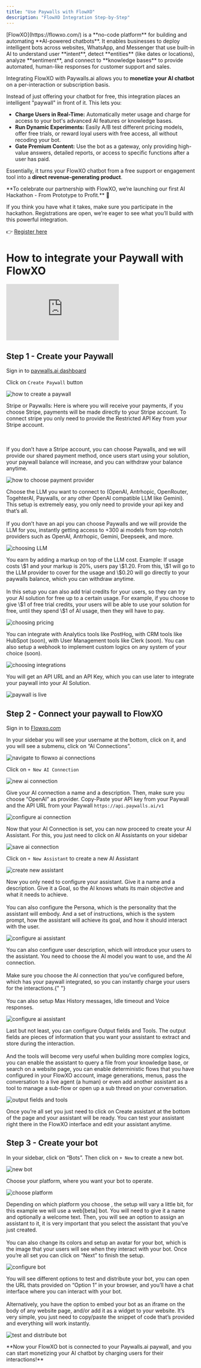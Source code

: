 ```yaml
---
title: "Use Paywalls with FlowXO"
description: "FlowXO Integration Step-by-Step"
---
```


<Info>
  [FlowXO](https://flowxo.com/) is a **no-code platform** for building and
  automating **AI-powered chatbots**. It enables businesses to deploy
  intelligent bots across websites, WhatsApp, and Messenger that use built-in AI
  to understand user **intent**, detect **entities** (like dates or locations),
  analyze **sentiment**, and connect to **knowledge bases** to provide
  automated, human-like responses for customer support and sales.
</Info>

Integrating FlowXO with Paywalls.ai allows you to **monetize your AI chatbot** on a per-interaction or subscription basis.

Instead of just offering your chatbot for free, this integration places an intelligent "paywall" in front of it. This lets you:

- **Charge Users in Real-Time:** Automatically meter usage and charge for access to your bot's advanced AI features or knowledge bases.
- **Run Dynamic Experiments:** Easily A/B test different pricing models, offer free trials, or reward loyal users with free access, all without recoding your bot.
- **Gate Premium Content:** Use the bot as a gateway, only providing high-value answers, detailed reports, or access to specific functions after a user has paid.

Essentially, it turns your FlowXO chatbot from a free support or engagement tool into a **direct revenue-generating product**.

<Tip>
**To celebrate our partnership with FlowXO, we’re launching our first AI Hackathon - From Prototype to Profit.** 🚀

If you think you have what it takes, make sure you participate in the hackathon. Registrations are open, we’re eager to see what you’ll build with this powerful integration.

👉 [Register here](https://eventornado.com/event/paywalls-hackathon1#home)

</Tip>

# How to integrate your Paywall with FlowXO

<iframe
  src="https://www.veed.io/embed/34ed6098-9b4f-423c-9e28-0672122c6b73"
  className="w-full h-96 rounded-xl"
  frameborder="0"
  title="[DEMO Paywalls AI] How to Create Paywall and integrate with FlowXO"
  webkitallowfullscreen
  mozallowfullscreen
  allowfullscreen
  allow="fullscreen"
></iframe>

## Step 1 - Create your Paywall

<Steps>

<Step title="Sign in">

Sign in to [paywalls.ai dashboard](https://dashboard.paywalls.ai)

</Step>

<Step title="Create Paywall">

<Columns cols={2}>

Click on `Create Paywall` button

![how to create a paywall](/images/use-paywalls-with-flowxo/screenshot-1.png)

</Columns>

</Step>

<Step title="Choose payment provider">

<Columns cols={2}>

<div>

Stripe or Paywalls: Here is where you will receive your payments, if you choose Stripe, payments will be made directly to your Stripe account. To connect stripe you only need to provide the Restricted API Key from your Stripe account.

<br />
<br />
If you don’t have a Stripe account, you can choose Paywalls, and we will provide
our shared payment method, once users start using your solution, your paywall
balance will increase, and you can withdraw your balance anytime.

</div>

![how to choose payment provider](/images/use-paywalls-with-flowxo/screenshot-2.png)

</Columns>

</Step>

<Step title="Choose your AI Provider">

<Columns cols={2}>

<div>
Choose the LLM you want to connect to (OpenAI, Antrhopic, OpenRouter, TogehterAI, Paywalls, or any other OpenAI compatible LLM like Gemini). This setup is extremely easy, you only need to provide your api key and that’s all.

<br />
<br />
If you don’t have an api you can choose Paywalls and we will provide the LLM for
you, instantly getting access to +300 ai models from top-notch providers such as
OpenAI, Antrhopic, Gemini, Deepseek, and more.

</div>

![choosing LLM](/images/use-paywalls-with-flowxo/screenshot-3.png)

</Columns>

</Step>

<Step title="Add your pricing">

<Columns cols={2}>

<div>
You earn by adding a markup on top of the LLM cost. Example: If usage costs \$1 and your markup is 20%, users pay \$1.20. From this, \$1 will go to the LLM provider to cover for the usage and \$0.20 will go directly to your paywalls balance, which you can withdraw anytime.

<br />
<br />
In this setup you can also add trial credits for your users, so they can try your AI solution for free up to a certain usage. For example, if you choose to give \$1 of free trial credits, your users will be able to use your solution for free, until they spend \$1 of AI usage, then they will have to pay.
</div>

![choosing pricing](/images/use-paywalls-with-flowxo/screenshot-4.png)

</Columns>

</Step>

<Step title="Add your integrations">

<Columns cols={2}>

You can integrate with Analytics tools like PostHog, with CRM tools like HubSpot (soon), with User Management tools like Clerk (soon). You can also setup a webhook to implement custom logics on any system of your choice (soon).

![choosing integrations](/images/use-paywalls-with-flowxo/screenshot-5.png)

</Columns>

</Step>

<Step title="Your paywall is live">

<Columns cols={2}>

You will get an API URL and an API Key, which you can use later to integrate your paywall into your AI Solution.

![paywall is live](/images/use-paywalls-with-flowxo/screenshot-6.png)

</Columns>

</Step>

</Steps>

## Step 2 - Connect your paywall to FlowXO

<Steps>

<Step title="Sign in">

Sign in to [Flowxo.com](http://Flowxo.com)

</Step>

<Step title="Navigate to AI Connections">

<Columns cols={2}>

In your sidebar you will see your username at the bottom, click on it, and you will see a submenu, click on “AI Connections”.

![navigate to flowxo ai connections](/images/use-paywalls-with-flowxo/screenshot-7.png)

</Columns>

</Step>

<Step title="Create your AI Connection">

<Columns cols={2}>

Click on `+ New AI Connection`

![new ai connection](/images/use-paywalls-with-flowxo/screenshot-8.png)

</Columns>

</Step>

<Step title="Configure your AI Connection">

<Columns cols={2}>

Give your AI connection a name and a description. Then, make sure you choose “OpenAI” as provider. Copy-Paste your API key from your Paywall and the API URL from your Paywall `https://api.paywalls.ai/v1`

![configure ai connection](/images/use-paywalls-with-flowxo/screenshot-9.png)

</Columns>

</Step>

<Step title="Save your AI Connection">

<Columns cols={2}>

Now that your AI Connection is set, you can now proceed to create your AI Assistant. For this, you just need to click on AI Assistants on your sidebar

![save ai connection](/images/use-paywalls-with-flowxo/screenshot-10.png)

</Columns>

</Step>

<Step title="Create your AI Assistant">

<Columns cols={2}>

Click on `+ New Assistant` to create a new AI Assistant

![create new assistant](/images/use-paywalls-with-flowxo/screenshot-11.png)

</Columns>

</Step>

<Step title="Configure your AI Assistant">

<Columns cols={2}>

<div>
Now you only need to configure your assistant. Give it a name and a description. Give it a Goal, so the AI knows whats its main objective and what it needs to achieve.

<br />
<br />
You can also configure the Persona, which is the personality that the assistant
will embody. And a set of instructions, which is the system prompt, how the
assistant will achieve its goal, and how it should interact with the user.

</div>

![configure ai assistant](/images/use-paywalls-with-flowxo/screenshot-12.png)

</Columns>

</Step>

<Step title="Configure your AI Assistant">

<Columns cols={2}>

<div>
You can also configure user description, which will introduce your users to the assistant. You need to choose the AI model you want to use, and the AI connection.

<br />
<br />
Make sure you choose the AI connection that you’ve configured before, which has
your paywall integrated, so you can instantly charge your users for the
interactions.{" "}

<br />
<br />
You can also setup Max History messages, Idle timeout and Voice responses.

</div>

![configure ai assistant](/images/use-paywalls-with-flowxo/screenshot-13.png)

</Columns>

</Step>

<Step title="Configure Output fields and Tools">

<Columns cols={2}>

<div>
Last but not least, you can configure Output fields and Tools. The output fields are pieces of information that you want your assistant to extract and store during the interaction.

<br />
<br />
And the tools will become very useful when building more complex logics, you can
enable the assistant to query a file from your knowledge base, or search on a
website page, you can enable deterministic flows that you have configured in
your FlowXO account, image generations, menus, pass the conversation to a live
agent (a human) or even add another assistant as a tool to manage a sub-flow or
open up a sub thread on your conversation.

</div>

![output fields and tools](/images/use-paywalls-with-flowxo/screenshot-14.png)

</Columns>

</Step>

<Step title="Save your AI Assistant">

Once you’re all set you just need to click on Create assistant at the bottom of the page and your assistant will be ready. You can test your assistant right there in the FlowXO interface and edit your assistant anytime.

</Step>

</Steps>

## Step 3 - Create your bot

<Steps>

<Step title="Navigate to Bots">

<Columns cols={2}>

In your sidebar, click on “Bots”. Then click on `+ New` to create a new bot.

![new bot](/images/use-paywalls-with-flowxo/screenshot-15.png)

</Columns>

</Step>

<Step title="Choose your platform">

<Columns cols={2}>

Choose your platform, where you want your bot to operate.

![choose platform](/images/use-paywalls-with-flowxo/screenshot-16.png)

</Columns>

</Step>

<Step title="Configure your bot">

<Columns cols={2}>

<div>
Depending on which platform you choose , the setup will vary a little bit, for this example we will use a web[beta] bot. You will need to give it a name and optionally a welcome text. Then, you will see an option to assign an assistant to it, it is very important that you select the assistant that you’ve just created.

<br />
<br />
You can also change its colors and setup an avatar for your bot, which is the
image that your users will see when they interact with your bot. Once you’re all
set you can click on “Next” to finish the setup.

</div>

![configure bot](/images/use-paywalls-with-flowxo/screenshot-17.png)

</Columns>

</Step>

<Step title="Test and distribute your bot">

<Columns cols={2}>

<div>
You will see different options to test and distribute your bot, you can open the URL thats provided on “Option 1” in your browser, and you’ll have a chat interface where you can interact with your bot.

<br />
<br />
Alternatively, you have the option to embed your bot as an iframe on the body of
any website page, and/or add it as a widget to your website. It’s very simple,
you just need to copy/paste the snippet of code that’s provided and everything
will work instantly.

</div>

![test and distribute bot](/images/use-paywalls-with-flowxo/screenshot-18.png)

</Columns>

</Step>

</Steps>

<Check>
  **Now your FlowXO bot is connected to your Paywalls.ai paywall, and you can
  start monetizing your AI chatbot by charging users for their interactions!**
</Check>
